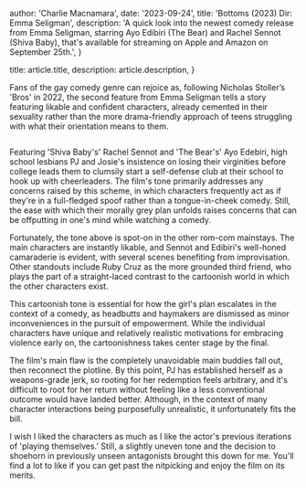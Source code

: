 
  author: 'Charlie Macnamara',
  date: '2023-09-24',
  title: 'Bottoms (2023) Dir: Emma Seligman',
  description: 'A quick look into the newest comedy release from Emma Seligman, starring Ayo Edibiri (The Bear) and Rachel Sennot (Shiva Baby), that's available for streaming on Apple and Amazon on September 25th.',
}

  title: article.title,
  description: article.description,
}


Fans of the gay comedy genre can rejoice as, following Nicholas Stoller’s 'Bros' in 2022, the second feature from Emma Seligman tells a story featuring likable and confident characters, already cemented in their sexuality rather than the more drama-friendly approach of teens struggling with what their orientation means to them.

<Image src={designSystem} alt="" />

Featuring 'Shiva Baby's' Rachel Sennot and 'The Bear's' Ayo Edebiri, high school lesbians PJ and Josie's insistence on losing their virginities before college leads them to clumsily start a self-defense club at their school to hook up with cheerleaders. The film's tone primarily addresses any concerns raised by this scheme, in which characters frequently act as if they're in a full-fledged spoof rather than a tongue-in-cheek comedy. Still, the ease with which their morally grey plan unfolds raises concerns that can be offputting in one's mind while watching a comedy.

Fortunately, the tone above is spot-on in the other rom-com mainstays. The main characters are instantly likable, and Sennot and Edibiri's well-honed camaraderie is evident, with several scenes benefiting from improvisation. Other standouts include Ruby Cruz as the more grounded third friend, who plays the part of a straight-laced contrast to the cartoonish world in which the other characters exist.

This cartoonish tone is essential for how the girl's plan escalates in the context of a comedy, as headbutts and haymakers are dismissed as minor inconveniences in the pursuit of empowerment. While the individual characters have unique and relatively realistic motivations for embracing violence early on, the cartoonishness takes center stage by the final.

The film's main flaw is the completely unavoidable main buddies fall out, then reconnect the plotline. By this point, PJ has established herself as a weapons-grade jerk, so rooting for her redemption feels arbitrary, and it's difficult to root for her return without feeling like a less conventional outcome would have landed better. Although, in the context of many character interactions being purposefully unrealistic, it unfortunately fits the bill.

I wish I liked the characters as much as I like the actor's previous iterations of 'playing themselves.' Still, a slightly uneven tone and the decision to shoehorn in previously unseen antagonists brought this down for me. You'll find a lot to like if you can get past the nitpicking and enjoy the film on its merits.
